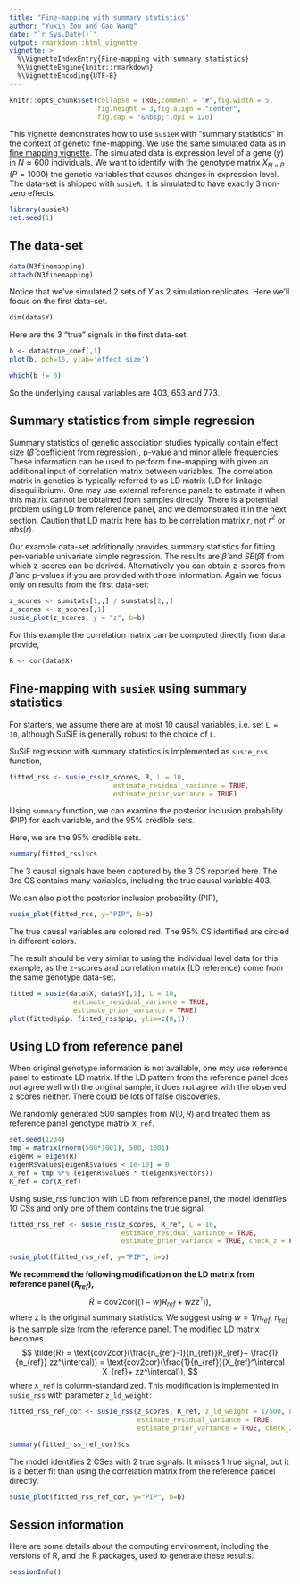 ```yaml
---
title: "Fine-mapping with summary statistics"
author: "Yuxin Zou and Gao Wang"
date: "`r Sys.Date()`"
output: rmarkdown::html_vignette
vignette: >
  %\VignetteIndexEntry{Fine-mapping with summary statistics}
  %\VignetteEngine{knitr::rmarkdown}
  %\VignetteEncoding{UTF-8}
---
```


```r
knitr::opts_chunk$set(collapse = TRUE,comment = "#",fig.width = 5,
                      fig.height = 3,fig.align = "center",
                      fig.cap = "&nbsp;",dpi = 120)
```

This vignette demonstrates how to use `susieR` with "summary statistics" in the context of genetic fine-mapping. 
We use the same simulated data as in [fine mapping vignette](finemapping.html). The simulated data is expression level of a gene ($y$) in $N \approx 600$ individuals. 
We want to identify with the genotype matrix $X_{N\times P}$ ($P=1000$) the genetic variables that causes changes in expression level. The data-set is shipped with `susieR`. It is simulated to have exactly 3 non-zero effects.

```r
library(susieR)
set.seed(1)
```

## The data-set

```r
data(N3finemapping)
attach(N3finemapping)
```

Notice that we've simulated 2 sets of $Y$ as 2 simulation replicates. Here we'll focus on the first data-set.

```r
dim(data$Y)
```

Here are the 3 "true" signals in the first data-set:

```r
b <- data$true_coef[,1]
plot(b, pch=16, ylab='effect size')
```

```r
which(b != 0)
```

So the underlying causal variables are 403, 653 and 773.

## Summary statistics from simple regression

Summary statistics of genetic association studies typically contain effect size ($\hat{\beta}$ coefficient from regression), p-value and minor allele frequencies. 
These information can be used to perform fine-mapping with given an additional input of correlation matrix between variables.
The correlation matrix in genetics is typically referred to as LD matrix (LD for linkage disequilibrium). 
One may use external reference panels to estimate it when this matrix cannot be obtained from samples directly. There is a potential problem using LD from reference panel, and we demonstrated it in the next section.
Caution that LD matrix here has to be correlation matrix $r$, not $r^2$ or $abs(r)$.

Our example data-set additionally provides summary statistics for fitting per-variable univariate simple regression.
The results are $\hat{\beta}$ and $SE(\hat{\beta})$ from which z-scores can be derived.
Alternatively you can obtain z-scores from $\hat{\beta}$ and p-values if you are provided with those information.
Again we focus only on results from the first data-set:

```r
z_scores <- sumstats[1,,] / sumstats[2,,]
z_scores <- z_scores[,1]
susie_plot(z_scores, y = "z", b=b)
```

For this example the correlation matrix can be computed directly from data provide,

```r
R <- cor(data$X)
```

## Fine-mapping with `susieR` using summary statistics

For starters, we assume there are at most 10 causal variables, i.e. set `L = 10`, although SuSiE is generally robust to the choice of `L`.

SuSiE regression with summary statistics is implemented as `susie_rss` function, 

```r
fitted_rss <- susie_rss(z_scores, R, L = 10,
                          estimate_residual_variance = TRUE, 
                          estimate_prior_variance = TRUE)
```

Using `summary` function, we can examine the posterior inclusion probability (PIP) for each variable, and the 95% credible sets. 

Here, we are the 95% credible sets.

```r
summary(fitted_rss)$cs
```

The 3 causal signals have been captured by the 3 CS reported here. The
3rd CS contains many variables, including the true causal variable
403.

We can also plot the posterior inclusion probability (PIP),

```r
susie_plot(fitted_rss, y="PIP", b=b)
```

The true causal variables are colored red. The 95% CS identified are circled in different colors.

The result should be very similar to using the individual level data for this example, as the z-scores and correlation matrix (LD reference)
come from the same genotype data-set.

```r
fitted = susie(data$X, data$Y[,1], L = 10,
                estimate_residual_variance = TRUE, 
                estimate_prior_variance = TRUE)
plot(fitted$pip, fitted_rss$pip, ylim=c(0,1))
```

## Using LD from reference panel

When original genotype information is not available, one may use reference panel to estimate LD matrix. If the LD pattern from the reference panel does not agree well with the original sample, it does not agree with the observed z scores neither. There could be lots of false discoveries. 

We randomly generated 500 samples from $N(0,R)$ and treated them as reference panel genotype matrix `X_ref`.
```r
set.seed(1234)
tmp = matrix(rnorm(500*1001), 500, 1001)
eigenR = eigen(R)
eigenR$values[eigenR$values < 1e-10] = 0
X_ref = tmp %*% (eigenR$values * t(eigenR$vectors))
R_ref = cor(X_ref)
```

Using susie_rss function with LD from reference panel, the model identifies 10 CSs and only one of them contains the true signal. 
```r
fitted_rss_ref <- susie_rss(z_scores, R_ref, L = 10,
                            estimate_residual_variance = TRUE, 
                            estimate_prior_variance = TRUE, check_z = F)
```

```r
susie_plot(fitted_rss_ref, y="PIP", b=b)
```

**We recommend the following modification on the LD matrix from reference panel ($R_{ref}$),** 
$$
\tilde{R} = \text{cov2cor}((1-w)R_{ref}+ w zz^\intercal)),
$$
where z is the original summary statistics. We suggest using $w = 1/n_{ref}$, $n_{ref}$ is the sample size from the reference panel. The modified LD matrix becomes
$$
\tilde{R} = \text{cov2cor}(\frac{n_{ref}-1}{n_{ref}}R_{ref}+ \frac{1}{n_{ref}} zz^\intercal)) = \text{cov2cor}(\frac{1}{n_{ref}}(X_{ref}^\intercal X_{ref}+ zz^\intercal)),
$$
where `X_ref` is column-standardized. This modification is implemented in `susie_rss` with parameter `z_ld_weight`:
```r
fitted_rss_ref_cor <- susie_rss(z_scores, R_ref, z_ld_weight = 1/500, L = 10,
                                estimate_residual_variance = TRUE, 
                                estimate_prior_variance = TRUE, check_z = F)
```

```r
summary(fitted_rss_ref_cor)$cs
```

The model identifies 2 CSes with 2 true signals. It misses 1 true signal, but it is a better fit than using the correlation matrix from the reference pancel directly.

```r
susie_plot(fitted_rss_ref_cor, y="PIP", b=b)
```

## Session information

Here are some details about the computing environment, including the
versions of R, and the R packages, used to generate these results.

```r
sessionInfo()
```
